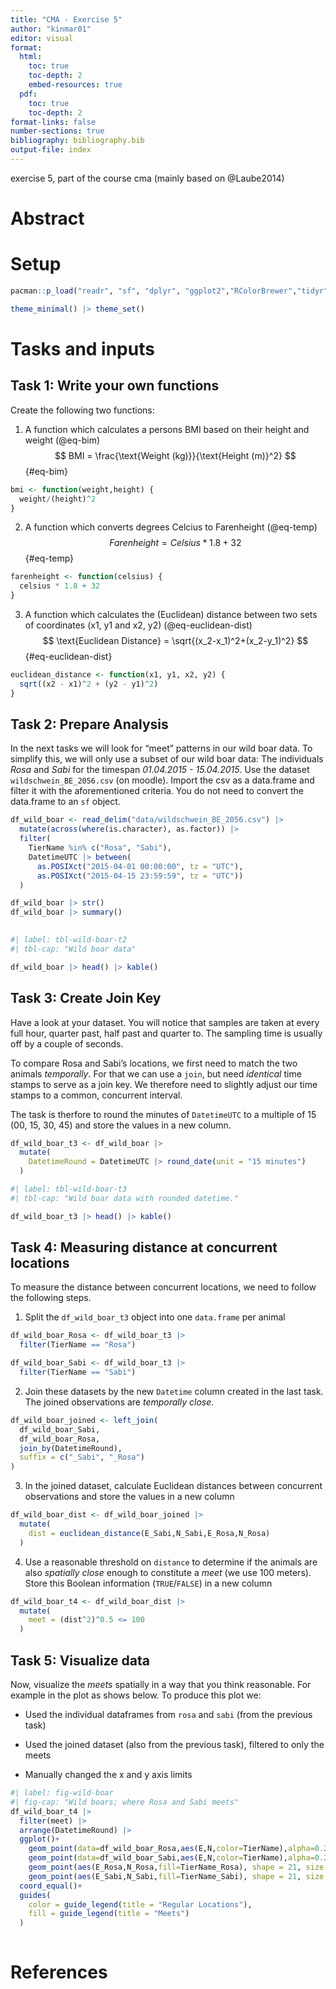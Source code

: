 ```yaml
---
title: "CMA - Exercise 5"
author: "kinmar01"
editor: visual
format: 
  html:           
    toc: true 
    toc-depth: 2
    embed-resources: true
  pdf:           
    toc: true 
    toc-depth: 2
format-links: false
number-sections: true
bibliography: bibliography.bib
output-file: index
---
```


exercise 5, part of the course cma (mainly based on @Laube2014)

# Abstract {.unnumbered .unlisted}

# Setup

```r
pacman::p_load("readr", "sf", "dplyr", "ggplot2","RColorBrewer","tidyr","lubridate","knitr")

theme_minimal() |> theme_set()
```

# **Tasks and inputs**

## **Task 1: Write your own functions**

Create the following two functions:

1.  A function which calculates a persons BMI based on their height and weight (@eq-bim) $$
    BMI = \frac{\text{Weight (kg)}}{\text{Height (m)}^2}
    $$ {#eq-bim}

```r
bmi <- function(weight,height) {
  weight/(height)^2
}
```

2.  A function which converts degrees Celcius to Farenheight (@eq-temp) $$
    Farenheight = Celsius * 1.8 +32
    $$ {#eq-temp}

```r
farenheight <- function(celsius) {
  celsius * 1.8 + 32
}
```

3.  A function which calculates the (Euclidean) distance between two sets of coordinates (x1, y1 and x2, y2) (@eq-euclidean-dist) $$
    \text{Euclidean Distance} = \sqrt{(x_2-x_1)^2+(x_2-y_1)^2}
    $$ {#eq-euclidean-dist}

```r
euclidean_distance <- function(x1, y1, x2, y2) {
  sqrt((x2 - x1)^2 + (y2 - y1)^2)
}
```

## **Task 2: Prepare Analysis**

In the next tasks we will look for “meet” patterns in our wild boar data. To simplify this, we will only use a subset of our wild boar data: The individuals *Rosa* and *Sabi* for the timespan *01.04.2015 - 15.04.2015*. Use the dataset `wildschwein_BE_2056.csv` (on moodle). Import the csv as a data.frame and filter it with the aforementioned criteria. You do not need to convert the data.frame to an `sf` object.

```r
df_wild_boar <- read_delim("data/wildschwein_BE_2056.csv") |> 
  mutate(across(where(is.character), as.factor)) |> 
  filter(
    TierName %in% c("Rosa", "Sabi"),
    DatetimeUTC |> between(
      as.POSIXct("2015-04-01 00:00:00", tz = "UTC"),
      as.POSIXct("2015-04-15 23:59:59", tz = "UTC"))
  )

df_wild_boar |> str()
df_wild_boar |> summary()
  
```

```r
#| label: tbl-wild-boar-t2
#| tbl-cap: "Wild boar data"

df_wild_boar |> head() |> kable()
```

## **Task 3: Create Join Key**

Have a look at your dataset. You will notice that samples are taken at every full hour, quarter past, half past and quarter to. The sampling time is usually off by a couple of seconds.

To compare Rosa and Sabi’s locations, we first need to match the two animals *temporally*. For that we can use a `join`, but need *identical* time stamps to serve as a join key. We therefore need to slightly adjust our time stamps to a common, concurrent interval.

The task is therfore to round the minutes of `DatetimeUTC` to a multiple of 15 (00, 15, 30, 45) and store the values in a new column.

```r

df_wild_boar_t3 <- df_wild_boar |> 
  mutate(
    DatetimeRound = DatetimeUTC |> round_date(unit = "15 minutes")
  )

```

```r
#| label: tbl-wild-boar-t3
#| tbl-cap: "Wild boar data with rounded datetime."

df_wild_boar_t3 |> head() |> kable()
```

## **Task 4: Measuring distance at concurrent locations**

To measure the distance between concurrent locations, we need to follow the following steps.

1.  Split the `df_wild_boar_t3` object into one `data.frame` per animal

```r
df_wild_boar_Rosa <- df_wild_boar_t3 |> 
  filter(TierName == "Rosa")

df_wild_boar_Sabi <- df_wild_boar_t3 |> 
  filter(TierName == "Sabi")
```

2.  Join these datasets by the new `Datetime` column created in the last task. The joined observations are *temporally close*.

```r
df_wild_boar_joined <- left_join(
  df_wild_boar_Sabi,
  df_wild_boar_Rosa,
  join_by(DatetimeRound),
  suffix = c("_Sabi", "_Rosa")
)
```

3.  In the joined dataset, calculate Euclidean distances between concurrent observations and store the values in a new column

```r
df_wild_boar_dist <- df_wild_boar_joined |> 
  mutate(
    dist = euclidean_distance(E_Sabi,N_Sabi,E_Rosa,N_Rosa)
  )
```

4.  Use a reasonable threshold on `distance` to determine if the animals are also *spatially close* enough to constitute a *meet* (we use 100 meters). Store this Boolean information (`TRUE`/`FALSE`) in a new column

```r
df_wild_boar_t4 <- df_wild_boar_dist |> 
  mutate(
    meet = (dist^2)^0.5 <= 100
  )
```

## **Task 5: Visualize data**

Now, visualize the *meets* spatially in a way that you think reasonable. For example in the plot as shows below. To produce this plot we:

-   Used the individual dataframes from `rosa` and `sabi` (from the previous task)

-   Used the joined dataset (also from the previous task), filtered to only the meets

-   Manually changed the x and y axis limits

```r
#| label: fig-wild-boar
#| fig-cap: "Wild boars; where Rosa and Sabi meets"
df_wild_boar_t4 |> 
  filter(meet) |> 
  arrange(DatetimeRound) |> 
  ggplot()+
    geom_point(data=df_wild_boar_Rosa,aes(E,N,color=TierName),alpha=0.2)+
    geom_point(data=df_wild_boar_Sabi,aes(E,N,color=TierName),alpha=0.2)+
    geom_point(aes(E_Rosa,N_Rosa,fill=TierName_Rosa), shape = 21, size = 2,color="black")+
    geom_point(aes(E_Sabi,N_Sabi,fill=TierName_Sabi), shape = 21, size = 2,color="black")+
  coord_equal()+    
  guides(
    color = guide_legend(title = "Regular Locations"),
    fill = guide_legend(title = "Meets")
  )
  
```


# **References**

::: {#refs}
:::
